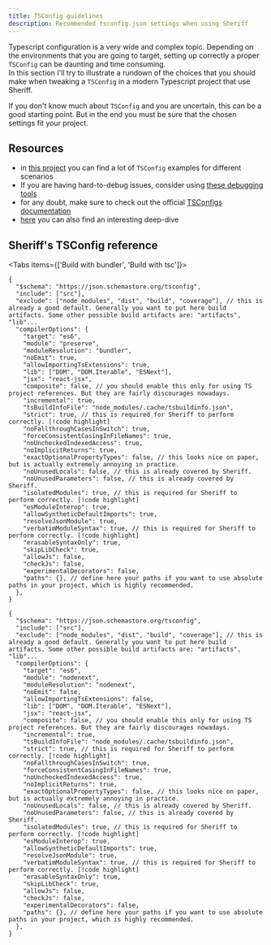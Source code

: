 ```yaml
---
title: TSConfig guidelines
description: Recommended tsconfig.json settings when using Sheriff
---
```



Typescript configuration is a very wide and complex topic. Depending on the environments that you are going to target, setting up correctly a proper `TSConfig` can be daunting and time consuming.<br />
In this section I'll try to illustrate a rundown of the choices that you should make when tweaking a `TSConfig` in a modern Typescript project that use Sheriff.

If you don't know much about `TSConfig` and you are uncertain, this can be a good starting point. But in the end you must be sure that the chosen settings fit your project.

## Resources

- in [this project](https://github.com/tsconfig/bases/tree/main) you can find a lot of `TSConfig` examples for different scenarios
- If you are having hard-to-debug issues, consider using [these debugging tools](https://www.typescriptlang.org/tsconfig#Compiler_Diagnostics_6251)
- for any doubt, make sure to check out the official [TSConfigs documentation](https://www.typescriptlang.org/tsconfig)
- [here](https://www.totaltypescript.com/tsconfig-cheat-sheet) you can also find an interesting deep-dive

## Sheriff's TSConfig reference

<Tabs items={['Build with bundler', 'Build with tsc']}>
  <Tab value="Build with bundler">

```jsonc title="tsconfig.json"
{
  "$schema": "https://json.schemastore.org/tsconfig",
  "include": ["src"],
  "exclude": ["node_modules", "dist", "build", "coverage"], // this is already a good default. Generally you want to put here build artifacts. Some other possible build artifacts are: "artifacts", "lib"...
  "compilerOptions": {
    "target": "es6",
    "module": "preserve",
    "moduleResolution": "bundler",
    "noEmit": true,
    "allowImportingTsExtensions": true,
    "lib": ["DOM", "DOM.Iterable", "ESNext"],
    "jsx": "react-jsx",
    "composite": false, // you should enable this only for using TS project references. But they are fairly discourages nowadays.
    "incremental": true,
    "tsBuildInfoFile": "node_modules/.cache/tsbuildinfo.json",
    "strict": true, // this is required for Sheriff to perform correctly. [!code highlight]
    "noFallthroughCasesInSwitch": true,
    "forceConsistentCasingInFileNames": true,
    "noUncheckedIndexedAccess": true,
    "noImplicitReturns": true,
    "exactOptionalPropertyTypes": false, // this looks nice on paper, but is actually extremely annoying in practice.
    "noUnusedLocals": false, // this is already covered by Sheriff.
    "noUnusedParameters": false, // this is already covered by Sheriff.
    "isolatedModules": true, // this is required for Sheriff to perform correctly. [!code highlight]
    "esModuleInterop": true,
    "allowSyntheticDefaultImports": true,
    "resolveJsonModule": true,
    "verbatimModuleSyntax": true, // this is required for Sheriff to perform correctly. [!code highlight]
    "erasableSyntaxOnly": true,
    "skipLibCheck": true,
    "allowJs": false,
    "checkJs": false,
    "experimentalDecorators": false,
    "paths": {}, // define here your paths if you want to use absolute paths in your project, which is highly recommended.
  },
}
```

  </Tab>
  <Tab value="Build with tsc">

```jsonc title="tsconfig.json"
{
  "$schema": "https://json.schemastore.org/tsconfig",
  "include": ["src"],
  "exclude": ["node_modules", "dist", "build", "coverage"], // this is already a good default. Generally you want to put here build artifacts. Some other possible build artifacts are: "artifacts", "lib"...
  "compilerOptions": {
    "target": "es6",
    "module": "nodenext",
    "moduleResolution": "nodenext",
    "noEmit": false,
    "allowImportingTsExtensions": false,
    "lib": ["DOM", "DOM.Iterable", "ESNext"],
    "jsx": "react-jsx",
    "composite": false, // you should enable this only for using TS project references. But they are fairly discourages nowadays.
    "incremental": true,
    "tsBuildInfoFile": "node_modules/.cache/tsbuildinfo.json",
    "strict": true, // this is required for Sheriff to perform correctly. [!code highlight]
    "noFallthroughCasesInSwitch": true,
    "forceConsistentCasingInFileNames": true,
    "noUncheckedIndexedAccess": true,
    "noImplicitReturns": true,
    "exactOptionalPropertyTypes": false, // this looks nice on paper, but is actually extremely annoying in practice.
    "noUnusedLocals": false, // this is already covered by Sheriff.
    "noUnusedParameters": false, // this is already covered by Sheriff.
    "isolatedModules": true, // this is required for Sheriff to perform correctly. [!code highlight]
    "esModuleInterop": true,
    "allowSyntheticDefaultImports": true,
    "resolveJsonModule": true,
    "verbatimModuleSyntax": true, // this is required for Sheriff to perform correctly. [!code highlight]
    "erasableSyntaxOnly": true,
    "skipLibCheck": true,
    "allowJs": false,
    "checkJs": false,
    "experimentalDecorators": false,
    "paths": {}, // define here your paths if you want to use absolute paths in your project, which is highly recommended.
  },
}
```

  </Tab>
</Tabs>
